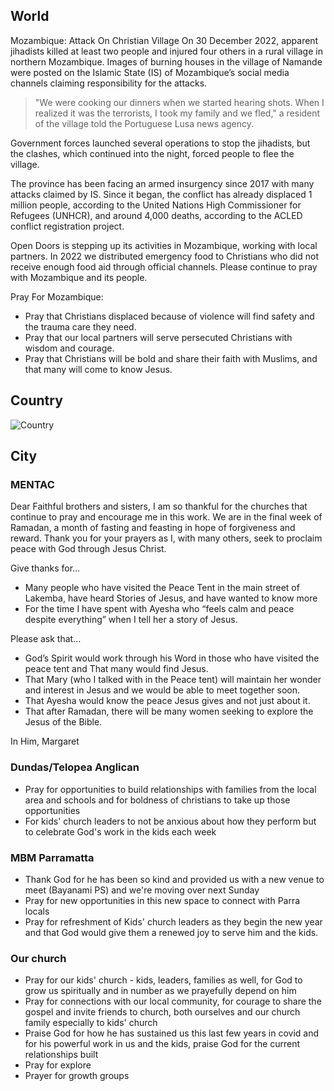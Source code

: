 ## World

Mozambique: Attack On Christian Village
On 30 December 2022, apparent jihadists killed at least two people and injured four others in a rural village in northern Mozambique. Images of burning houses in the village of Namande were posted on the Islamic State (IS) of Mozambique’s social media channels claiming responsibility for the attacks.

> "We were cooking our dinners when we started hearing shots. When I realized it was the terrorists, I took my family and we fled," a resident of the village told the Portuguese Lusa news agency.

Government forces launched several operations to stop the jihadists, but the clashes, which continued into the night, forced people to flee the village.

The province has been facing an armed insurgency since 2017 with many attacks claimed by IS. Since it began, the conflict has already displaced 1 million people, according to the United Nations High Commissioner for Refugees (UNHCR), and around 4,000 deaths, according to the ACLED conflict registration project.

Open Doors is stepping up its activities in Mozambique, working with local partners. In 2022 we distributed emergency food to Christians who did not receive enough food aid through official channels. Please continue to pray with Mozambique and its people.

Pray For Mozambique:

- Pray that Christians displaced because of violence will find safety and the trauma care they need.
- Pray that our local partners will serve persecuted Christians with wisdom and courage.
- Pray that Christians will be bold and share their faith with Muslims, and that many will come to know Jesus.

## Country

![Country](/prayer-country.png)

## City

### MENTAC

Dear Faithful brothers and sisters,
I am so thankful for the churches that continue to pray and encourage me in this work.
We are in the final week of Ramadan, a month of fasting and feasting in hope of forgiveness and
reward. Thank you for your prayers as I, with many others, seek to proclaim peace with God through
Jesus Christ.

Give thanks for…

- Many people who have visited the Peace Tent in the main street of Lakemba, have heard
  Stories of Jesus, and have wanted to know more
- For the time I have spent with Ayesha who “feels calm and peace despite everything” when I tell her a story of Jesus.

Please ask that…

- God’s Spirit would work through his Word in those who have visited the peace tent and That many would find Jesus.
- That Mary (who I talked with in the Peace tent) will maintain her wonder and interest in Jesus and we would be able to meet together soon.
- That Ayesha would know the peace Jesus gives and not just about it.
- That after Ramadan, there will be many women seeking to explore the Jesus of the Bible.

In Him, Margaret

### Dundas/Telopea Anglican

- Pray for opportunities to build relationships with families from the local area and schools and for boldness of christians to take up those opportunities
- For kids' church leaders to not be anxious about how they perform but to celebrate God's work in the kids each week

### MBM Parramatta

- Thank God for he has been so kind and provided us with a new venue to meet (Bayanami PS) and we're moving over next Sunday
- Pray for new opportunities in this new space to connect with Parra locals
- Pray for refreshment of Kids' church leaders as they begin the new year and that God would give them a renewed joy to serve him and the kids.

### Our church

- Pray for our kids' church - kids, leaders, families as well, for God to grow us spiritually and in number as we prayefully depend on him
- Pray for connections with our local community, for courage to share the gospel and invite friends to church, both ourselves and our church family especially to kids' church
- Praise God for how he has sustained us this last few years in covid and for his powerful work in us and the kids, praise God for the current relationships built
- Pray for explore
- Prayer for growth groups
